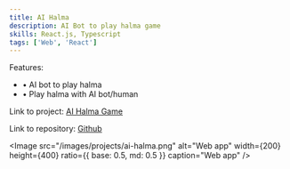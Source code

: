 ```yaml
---
title: AI Halma
description: AI Bot to play halma game
skills: React.js, Typescript
tags: ['Web', 'React']
---
```


Features:

- • AI bot to play halma
- • Play halma with AI bot/human

Link to project: <A href="https://toro-web.vercel.app/projects/ai-halma-game/">AI Halma Game</A>

Link to repository: <A href="https://github.com/cholazzzb/toro-web-vercel/tree/main/src/app/projects/ai-halma-game/">Github</A>

<Image
  src="/images/projects/ai-halma.png"
  alt="Web app"
  width={200}
  height={400}
  ratio={{ base: 0.5, md: 0.5 }}
  caption="Web app"
/>